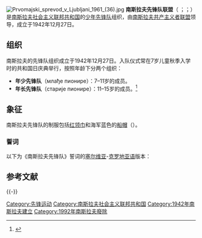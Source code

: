 {{Infobox Political Youth Organization
|name_Chinese = 南斯拉夫先锋队联盟
|name_native = Савез пионира Југославије<br>Zveza pionirjev Jugoslavije<br>Сојуз на пионери на Југославија
|colorcode = #D7141A
|logo = [[File:Emblem_of_Union_of_Pioneers_of_Yugoslavia.svg|160px]]
|leader = 
|secretary = 
|founded = 1942年12月27日
|headquarters = [[南斯拉夫社会主义联邦共和国|南斯拉夫社会主义联邦共和国]]
|ideology =[[社会主义|社会主义]]
|mother_party = [[南斯拉夫共产主义者联盟|南斯拉夫共产主义者联盟]]
|motto = 
|international = 
|newspaper=
|website =
}}
[[File:Prvomajski_sprevod_v_Ljubljani_1961_(36).jpg|thumb]]
'''南斯拉夫先锋队联盟'''（ {{lang-sr|Савез пионира Југославије}}；{{lang-sl|Zveza pionirjev Jugoslavije（ZPJ）}}；{{lang-mk|Сојуз на пионери на Југославија}}）是[[南斯拉夫社会主义联邦共和国|南斯拉夫社会主义联邦共和国]]的[[先锋运动|少年先锋队]]组织，由[[南斯拉夫共产主义者联盟|南斯拉夫共产主义者联盟]]领导，成立于1942年12月27日。

==组织==
南斯拉夫的先锋队组织成立于1942年12月27日。入队仪式常在7岁儿童秋季入学时的共和国日庆典举行，按照年龄下分两个组织：
*'''年少先锋队'''（млађе пионире）：7–11岁的成员。
*'''年长先锋队'''（старије пионире）：11–15岁的成员。<ref>{{Cite web |url=http://www.andreasferl.de/ostalgie/po-jugoslawien.htm |title=Lexikon - Bund der Pioniere der SFRJ<!-- Bot generated title --> |access-date=2014-06-15 |archive-url=https://web.archive.org/web/20150923172128/http://www.andreasferl.de/ostalgie/po-jugoslawien.htm |archive-date=2015-09-23 |dead-url=yes }}</ref> 

==象征==
南斯拉夫先锋队的制服包括[[红领巾|红领巾]]和海军蓝色的[[船帽|船帽]]（{{link-en|铁托帽|Titovka (cap)}}）。
===誓词===
以下为《南斯拉夫先锋队》誓词的[[塞尔维亚语|塞尔维亚]]-[[克罗地亚语|克罗地亚语]]版本：
{{quotation|
:我今天成为了先锋队员
:我以少先队员的荣誉宣誓——
:我愿刻苦学习工作
:保持忠诚，做一个诚实的同伴
:爱我们的祖国，[[工人自治|工人自治]]的
:南斯拉夫社会主义联邦共和国
:我愿推广[[兄弟情与统一|兄弟情与统一]]
:和铁托同志奋斗的原则
:我赞赏所有尊重和平和自由的民族！
{{Hidden
| header = 原文
| content =:Danas, kada postajem pionir,
:dajem časnu pionirsku riječ/reč -
:da ću marljivo učiti i raditi,
:poštovati roditelje i starije,
:i biti vjeran/veran i iskren drug,
:koji drži datu riječ/reč.
:Da ću voljeti/voleti našu domovinu, samoupravnu
:socijalističku federativnu republiku Jugoslaviju,
:da ću razvijati bratstvo i jedinstvo
:i ideje za koje se borio drug Tito.
:Da ću cijeniti/ceniti sve ljude svijeta/sveta koji žele slobodu i mir!}}
}}

==参考文献==
{{reflist}}

{{-}}
{{Pioneer movement}}
[[Category:先锋运动|Category:先锋运动]]
[[Category:南斯拉夫社会主义联邦共和国|Category:南斯拉夫社会主义联邦共和国]]
[[Category:1942年南斯拉夫建立|Category:1942年南斯拉夫建立]]
[[Category:1992年南斯拉夫廢除|Category:1992年南斯拉夫廢除]]